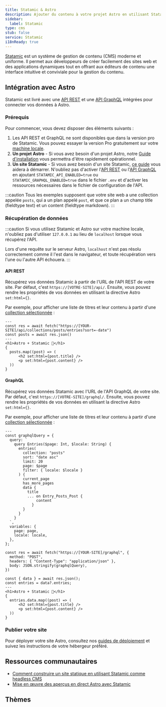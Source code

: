 ```yaml
---
title: Statamic & Astro
description: Ajouter du contenu à votre projet Astro en utilisant Statamic comme CMS
sidebar:
  label: Statamic
type: cms
stub: false
service: Statamic
i18nReady: true
---
```


[Statamic](https://statamic.com/) est un système de gestion de contenu (CMS) moderne et uniforme. Il permet aux développeurs de créer facilement des sites web et des applications dynamiques tout en offrant aux éditeurs de contenu une interface intuitive et conviviale pour la gestion du contenu.

## Intégration avec Astro

Statamic est livré avec une [API REST](https://statamic.dev/rest-api) et une [API GraphQL](https://statamic.dev/graphql) intégrées pour connecter vos données à Astro.

### Prérequis

Pour commencer, vous devez disposer des éléments suivants :

1. Les API REST et GraphQL ne sont disponibles que dans la version pro de Statamic. Vous pouvez essayer la version Pro gratuitement sur votre [machine locale](https://statamic.dev/tips/how-to-enable-statamic-pro#trial-mode).
2. **Un projet Astro** - Si vous avez besoin d'un projet Astro, notre [Guide d'installation](/fr/install-and-setup/) vous permettra d'être rapidement opérationnel.
3. **Un site Statamic** - Si vous avez besoin d'un site Statamic, [ce guide](https://statamic.dev/quick-start-guide) vous aidera à démarrer.
N'oubliez pas d'activer l'[API REST](https://statamic.dev/rest-api#enable-the-api) ou l'[API GraphQL](https://statamic.dev/graphql#enable-graphql) en ajoutant `STATAMIC_API_ENABLED=true` ou `STATAMIC_GRAPHQL_ENABLED=true` dans le fichier `.env` et d'activer les ressources nécessaires dans le fichier de configuration de l'API.

:::caution
Tous les exemples supposent que votre site web a une collection appelée `posts`, qui a un plan appelé `post`, et que ce plan a un champ title (fieldtype text) et un content (fieldtype markdown).
:::

### Récupération de données
:::caution
Si vous utilisez Statamic et Astro sur votre machine locale, n'oubliez pas d'utiliser `127.0.0.1` au lieu de `localhost` lorsque vous récupérez l'API.

Lors d'une requête sur le serveur Astro, `localhost` n'est pas résolu correctement comme il l'est dans le navigateur, et toute récupération vers l'une ou l'autre API échouera.
:::

#### API REST

Récupérez vos données Statamic à partir de l'URL de l'API REST de votre site. Par défaut, c'est `https://[VOTRE-SITE]/api/`. Ensuite, vous pouvez rendre les propriétés de vos données en utilisant la directive Astro `set:html={}`. 

Par exemple, pour afficher une liste de titres et leur contenu à partir d'une [collection sélectionnée](https://statamic.dev/collections) :

```astro title="src/pages/index.astro
---
const res = await fetch("https://[YOUR-SITE]/api/collections/posts/entries?sort=-date")
const posts = await res.json()
---
<h1>Astro + Statamic 🚀</h1>
{
  posts.map((post) => (
      <h2 set:html={post.title} />
      <p set:html={post.content} />
  ))
}
```

#### GraphQL

Récupérez vos données Statamic avec l'URL de l'API GraphQL de votre site. Par défaut, c'est `https://[VOTRE-SITE]/graphql/`. Ensuite, vous pouvez rendre les propriétés de vos données en utilisant la directive Astro `set:html={}`. 

Par exemple, pour afficher une liste de titres et leur contenu à partir d'une [collection sélectionnée](https://statamic.dev/collections) :

```astro title="src/pages/index.astro
---
const graphqlQuery = {
  query: `
    query Entries($page: Int, $locale: String) {
      entries(
        collection: "posts"
        sort: "date asc"
        limit: 20
        page: $page
        filter: { locale: $locale }
      ) {
        current_page
        has_more_pages
        data {
          title
          ... on Entry_Posts_Post {
              content
            }
        }
      }
    }
  `,
  variables: {
    page: page,
    locale: locale,
  },
};

const res = await fetch("https://[YOUR-SITE]/graphql", {
  method: "POST",
  headers: { "Content-Type": "application/json" },
  body: JSON.stringify(graphqlQuery),
})

const { data } = await res.json();
const entries = data?.entries;
---
<h1>Astro + Statamic 🚀</h1>
{
  entries.data.map((post) => (
      <h2 set:html={post.title} />
      <p set:html={post.content} />
  ))
}
```

### Publier votre site

Pour déployer votre site Astro, consultez nos [guides de déploiement](/fr/guides/deploy/) et suivez les instructions de votre hébergeur préféré.

## Ressources communautaires 

- [Comment construire un site statique en utilisant Statamic comme headless CMS](https://buddy.works/guides/statamic-rest-api)
- [Mise en œuvre des aperçus en direct Astro avec Statamic](https://maciekpalmowski.dev/implementing-live-previews-in-headless-statamic-when-using-astro/)

## Thèmes

<Grid>
  <Card title="Creek" href="https://astro.build/themes/details/creek/" thumbnail="creek.png"/>
</Grid>
